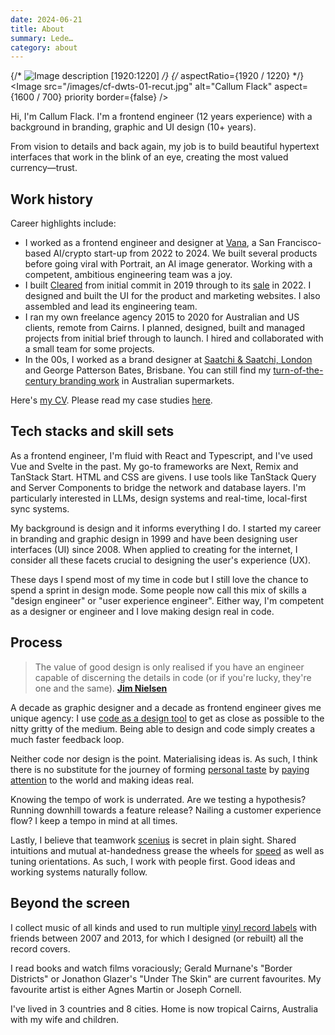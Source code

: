 ```yaml
---
date: 2024-06-21
title: About
summary: Lede…
category: about
---
```


{/* ![Image description [1920:1220]](/images/cf-dwts-01-recut.jpg) */}
{/* aspectRatio={1920 / 1220} */}
<Image
  src="/images/cf-dwts-01-recut.jpg"
  alt="Callum Flack"
  aspect={1600 / 700}
  priority
  border={false}
/>

Hi, I'm Callum Flack. I'm a frontend engineer (12 years experience) with a background in branding, graphic and UI design (10+ years).

From vision to details and back again, my job is to build beautiful hypertext interfaces that work in the blink of an eye, creating the most valued currency—trust.

## Work history

Career highlights include:

- I worked as a frontend engineer and designer at [Vana](/vana), a San Francisco-based AI/crypto start-up from 2022 to 2024. We built several products before going viral with Portrait, an AI image generator. Working with a competent, ambitious engineering team was a joy.
- I built [Cleared](https://getcleared.com/) from initial commit in 2019 through to its [sale](https://www.crunchbase.com/acquisition/femd-acquires-cleared--a1f894e0) in 2022. I designed and built the UI for the product and marketing websites. I also assembled and lead its engineering team.
- I ran my own freelance agency 2015 to 2020 for Australian and US clients, remote from Cairns. I planned, designed, built and managed projects from initial brief through to launch. I hired and collaborated with a small team for some projects.
- In the 00s, I worked as a brand designer at [Saatchi & Saatchi, London](https://saatchi.co.uk/) and George Patterson Bates, Brisbane. You can still find my [turn-of-the-century branding work](breaka) in Australian supermarkets.

Here's [my CV](/CallumFlackCV2024.pdf). Please read my case studies [here](/work).

## Tech stacks and skill sets

As a frontend engineer, I'm fluid with React and Typescript, and I've used Vue and Svelte in the past. My go-to frameworks are Next, Remix and TanStack Start. HTML and CSS are givens. I use tools like TanStack Query and Server Components to bridge the network and database layers. I'm particularly interested in LLMs, design systems and real-time, local-first sync systems.

My background is design and it informs everything I do. I started my career in branding and graphic design in 1999 and have been designing user interfaces (UI) since 2008. When applied to creating for the internet, I consider all these facets crucial to designing the user's experience (UX).

These days I spend most of my time in code but I still love the chance to spend a sprint in design mode. Some people now call this mix of skills a "design engineer" or "user experience engineer". Either way, I'm competent as a designer or engineer and I love making design real in code.

## Process

> The value of good design is only realised if you have an engineer capable of discerning the details in code (or if you're lucky, they're one and the same).
> **[Jim Nielsen](https://twitter.com/jimniels/status/1623568177635667969)**

A decade as graphic designer and a decade as frontend engineer gives me unique agency: I use [code as a design tool](/designers-should-code) to get as close as possible to the nitty gritty of the medium. Being able to design and code simply creates a much faster feedback loop.

Neither code nor design is the point. Materialising ideas is. As such, I think there is no substitute for the journey of forming [personal taste](/the-matter-of-taste) by [paying attention](/the-instantaneous-language-of-beauty) to the world and making ideas real.

Knowing the tempo of work is underrated. Are we testing a hypothesis? Running downhill towards a feature release? Nailing a customer experience flow? I keep a tempo in mind at all times.

Lastly, I believe that teamwork [scenius](/creativity-starts-with-love-and-theft) is secret in plain sight. Shared intuitions and mutual at-handedness grease the wheels for [speed](https://twitter.com/patrickc/status/1380556517208825856) as well as tuning orientations. As such, I work with people first. Good ideas and working systems naturally follow.

## Beyond the screen

I collect music of all kinds and used to run multiple [vinyl record labels](https://www.discogs.com/artist/2452856-Callum-Flack) with friends between 2007 and 2013, for which I designed (or rebuilt) all the record covers.

I read books and watch films voraciously; Gerald Murnane's "Border Districts" or Jonathon Glazer's "Under The Skin" are current favourites. My favourite artist is either Agnes Martin or Joseph Cornell.

I've lived in 3 countries and 8 cities. Home is now tropical Cairns, Australia with my wife and children.
